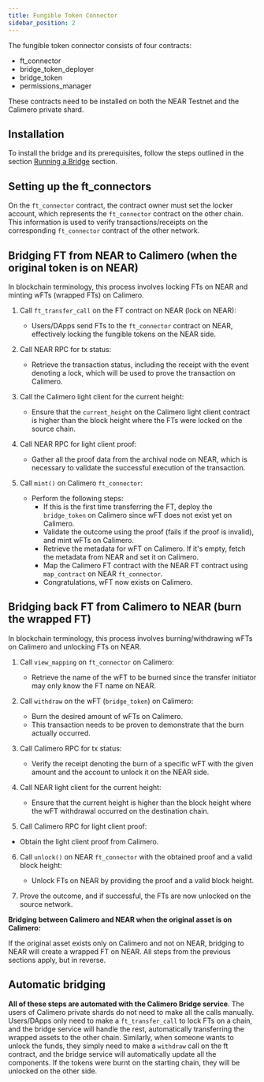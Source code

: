 ```yaml
---
title: Fungible Token Connector
sidebar_position: 2
---
```


The fungible token connector consists of four contracts:

- ft_connector
- bridge_token_deployer
- bridge_token
- permissions_manager

These contracts need to be installed on both the NEAR Testnet and the Calimero private shard.

## Installation

To install the bridge and its prerequisites, follow the steps outlined in the section [Running a Bridge](https://docs.calimero.network/bridge/bridging/prerequisites) section.

## Setting up the ft_connectors

On the `ft_connector` contract, the contract owner must set the locker account, which represents the `ft_connector` contract on the other chain. This information is used to verify transactions/receipts on the corresponding `ft_connector` contract of the other network.

## Bridging FT from NEAR to Calimero (when the original token is on NEAR)

In blockchain terminology, this process involves locking FTs on NEAR and minting wFTs (wrapped FTs) on Calimero.

1. Call `ft_transfer_call` on the FT contract on NEAR (lock on NEAR):
   - Users/DApps send FTs to the `ft_connector` contract on NEAR, effectively locking the fungible tokens on the NEAR side.

2. Call NEAR RPC for tx status:
   - Retrieve the transaction status, including the receipt with the event denoting a lock, which will be used to prove the transaction on Calimero.

3. Call the Calimero light client for the current height:
   - Ensure that the `current_height` on the Calimero light client contract is higher than the block height where the FTs were locked on the source chain.

4. Call NEAR RPC for light client proof:
   - Gather all the proof data from the archival node on NEAR, which is necessary to validate the successful execution of the transaction.

5. Call `mint()` on Calimero `ft_connector`:
   - Perform the following steps:
     - If this is the first time transferring the FT, deploy the `bridge_token` on Calimero since wFT does not exist yet on Calimero.
     - Validate the outcome using the proof (fails if the proof is invalid), and mint wFTs on Calimero.
     - Retrieve the metadata for wFT on Calimero. If it's empty, fetch the metadata from NEAR and set it on Calimero.
     - Map the Calimero FT contract with the NEAR FT contract using `map_contract` on NEAR `ft_connector`.
     - Congratulations, wFT now exists on Calimero.

## Bridging back FT from Calimero to NEAR (burn the wrapped FT)

In blockchain terminology, this process involves burning/withdrawing wFTs on Calimero and unlocking FTs on NEAR.

1. Call `view_mapping` on `ft_connector` on Calimero:
   - Retrieve the name of the wFT to be burned since the transfer initiator may only know the FT name on NEAR.

2. Call `withdraw` on the wFT (`bridge_token`) on Calimero:
   - Burn the desired amount of wFTs on Calimero.
   - This transaction needs to be proven to demonstrate that the burn actually occurred.

3. Call Calimero RPC for tx status:
   - Verify the receipt denoting the burn of a specific wFT with the given amount and the account to unlock it on the NEAR side.

4. Call NEAR light client for the current height:
   - Ensure that the current height is higher than the block height where the wFT withdrawal occurred on the destination chain.

5. Call Calimero RPC for light client proof:

 - Obtain the light client proof from Calimero.

6. Call `unlock()` on NEAR `ft_connector` with the obtained proof and a valid block height:
   - Unlock FTs on NEAR by providing the proof and a valid block height.

7. Prove the outcome, and if successful, the FTs are now unlocked on the source network.

**Bridging between Calimero and NEAR when the original asset is on Calimero:**

If the original asset exists only on Calimero and not on NEAR, bridging to NEAR will create a wrapped FT on NEAR. All steps from the previous sections apply, but in reverse.

## Automatic bridging

**All of these steps are automated with the Calimero Bridge service**. The users of Calimero private shards do not need to make all the calls manually. Users/DApps only need to make a `ft_transfer_call` to lock FTs on a chain, and the bridge service will handle the rest, automatically transferring the wrapped assets to the other chain. Similarly, when someone wants to unlock the funds, they simply need to make a `withdraw` call on the ft contract, and the bridge service will automatically update all the components. If the tokens were burnt on the starting chain, they will be unlocked on the other side.
